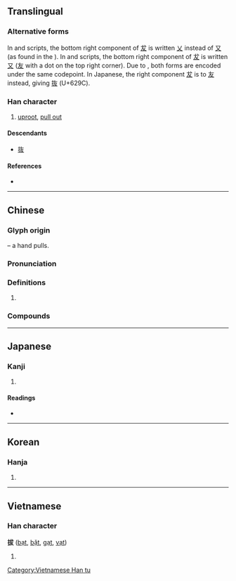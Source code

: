 {{character info/new}}
{{character info/new|0x2f8b6}}
{{also|抜}}
==Translingual==
{{ja-forms|[[抜]]|拔|拔}}

===Alternative forms===
In {{w|traditional Chinese characters|traditional Chinese}} and {{w|Hanja|Korean}} scripts, the bottom right component of [[犮]] is written [[乂]] instead of [[又]] (as found in the {{w|Kangxi dictionary}}). In {{w|simplified Chinese characters|simplified Chinese}} and {{w|Chữ Nôm|Vietnamese}} scripts, the bottom right component of [[犮]] is written [[又]] ([[友]] with a dot on the top right corner). Due to {{w|Han unification}}, both forms are encoded under the same codepoint. In Japanese, the right component [[犮]] is {{w|Shinjitai|simplified}} to [[友]] instead, giving [[抜]] (U+629C).

===Han character===
{{Han char|rn=64|rad=手|as=05|sn=8|four=53047|canj=QIKE,QIKK|ids=⿰扌犮}}

# [[uproot]], [[pull out]]

====Descendants====
* [[抜]]

====References====
* {{Han ref|kx=0426.010|dkj=11959|dj=0774.030|hdz=31850.030|uh=62D4|ud=25300|bh=A9DE|bd=43486}}

----

==Chinese==
{{zh-forms}}

===Glyph origin===
{{Han etym}}
{{Han compound|手|alt1=扌|t1=hand|犮|ls=psc|c1=s|c2=p}} – a hand pulls.

===Pronunciation===
{{zh-pron
|m=bá
|c=bat6
|h=pfs=pha̍t
|md=
|mn=poa̍t/qz,tw:poe̍h/twv,xm:pu̍ih/zz:pe̍h/tw,xm:poa̍h/twvk,zz:phoa̍h
|mn_note=poa̍t - literary; poe̍h/pu̍ih/pe̍h - vernacular; poa̍h/phoa̍h - vernacular (俗)
|w=
|mc=y
|oc=y
|ma=y
|cat=
}}

===Definitions===
{{zh-hanzi}}

# {{rfdef|lang=zh}}

===Compounds===
{{zh-der|拔萃|拔除|拔地|拔釘錘|拔頂|拔毒|拔罐|拔河|拔海|拔火罐|拔尖|拔節|拔錨|拔取|拔染|拔絲|拔腿|拔擢|拔營|海拔|開拔|馬桶拔|勁拔|雋拔|俊拔|熱插拔|提拔|挺拔|象拔蚌|鞋拔|選拔|自拔|矮子裡拔將軍|拔毛連茹|拔苗助長|拔茅連茹|出類拔萃|劍拔弩張|堅忍不拔|堅韌不拔|雁過拔毛|一毛不拔|不能自拔|不拔|堅毅不拔|一手提拔|出群拔萃|孤拔|出類拔群|九牛身上拔一根毛|張弓拔刃|弩張劍拔|峭拔|大象口裡拔生牙|努筋拔力|倒拔蛇|拔群出萃|拔刀相助|拔舌地獄|攻拔|拔類超群|拔山志|拔奇|拔摋|拔樹尋根|拔白|救拔|拔幟易幟|拔剌|拔禾|拔救|拔跡|拔葵去織|拔十得五|拔山曲|拔距|牢不可拔|拔腿就跑|拉拔|拔群|拔來報往|拔地而起|拔葵|拔山蓋世|拔頭|抽丁拔楔|拔碇|清拔|拔萃書室|拔得頭籌|拔宅|撼山拔樹|枉口拔舌|拔葵啖棗|拔達嶺|擢拔|拔宅上昇|拔起|拔寨|拔本塞原|拔短籌|拔濟|拔了蘿蔔地皮寬|拔短梯|拔地參天|拔身|拔群出類|拔刀相濟|拔十失五|拔尤|拔山力|拔犀擢象|拔步|牽牛拔樁|拔地倚天|神采英拔|拔貢|拔釘鎚|拔俗|振拔|拔睹兒|拔旗|拔牙|窟裡拔蛇|拔出|拔了一個尖兒|拔虎鬚|拔濟火宅|提口拔舌|拔縫|秀拔|拔都|拔突|拔山舉鼎|抽筋拔骨|拔薤|濟貧拔苦|拔頭籌|拔罐子|甄拔|拔宅飛昇|拔親|挺拔不群|拔關|拔地搖山|拔脯子|濟拔|拔幟|拔高|拔檔|拔本塞源|扛鼎拔山|拔山扛鼎|拔著短籌|拔解|拔脯兒|拔新領異|拔樹撼山|拔萃出群|拔圍出夫|拔去一丁|拔山超海|拔都魯|拔刀斷席|拔步床|拔萃出類|拔掉|拔不出腿來|路見不平，拔刀相助|連根拔起|超世拔俗|虎口拔牙|自拔來歸|老天拔地|簡拔|超塵拔俗|超群拔類|老虎嘴裡拔牙|超俗拔群|路見不平，拔劍相助|英拔|鞋拔子|絕塵拔俗|老虎嘴上拔毛|迥拔|薦拔|符拔|舉鼎拔山|連根拔掉|超拔|選拔賽|虎嘴上拔毛}}

{{zh-cat|Elementary}}

----

==Japanese==
{{ja-kanji forms|抜|拔}}

===Kanji===
{{ja-kanji|grade=|rs=手05|style=ky|shin=抜}}

# {{defn|lang=ja|sort=手05}}

====Readings====
* {{ja-readings|goon=[[ばち]] (bachi)|kanon=[[はつ]] (hatsu)|kanyoon=[[ばつ]] (batsu)|on=[[はい]] (hai)|kun=[[ぬく]] (nuku), [[ぬける]] (nukeru), [[たすける]] (tasukeru)}}

----

==Korean==

===Hanja===
{{ko-hanja|hangeul=[[발]], [[패]]|eumhun=|rv=bal, pae|mr=pal, p'ae|y=pal, phay}}

# {{defn|lang=ko|sort=手05}}

----

==Vietnamese==

===Han character===
'''拔''' ([[bạt]], [[bặt]], [[gạt]], [[vạt]])

# {{defn|lang=vi}}

[[Category:Vietnamese Han tu]]